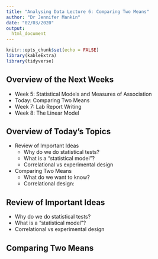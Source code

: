---
title: "Analysing Data Lecture 6: Comparing Two Means"
author: "Dr Jennifer Mankin"
date: "02/03/2020"
output: 
  html_document
---

```{r setup, include=FALSE}
knitr::opts_chunk$set(echo = FALSE)
library(kableExtra)
library(tidyverse)
```

## Overview of the Next Weeks

* Week 5: Statistical Models and Measures of Association
* Today: Comparing Two Means
* Week 7: Lab Report Writing
* Week 8: The Linear Model

## Overview of Today's Topics

* Review of Important Ideas
  + Why do we do statistical tests?
  + What is a "statistical model"?
  + Correlational vs experimental design
  
* Comparing Two Means
  + What do we want to know?
  + Correlational design: 

## Review of Important Ideas

* Why do we do statistical tests?
* What is a "statistical model"?
* Correlational vs experimental design

## Comparing Two Means


